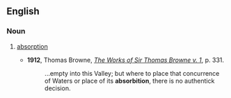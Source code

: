 ==English==

===Noun===
{{en-noun}}

# {{context|obsolete|lang=en}} [[absorption]]
#* '''1912''', Thomas Browne, ''[http://books.google.com/books?id=lTMIAAAAIAAJ&q=absorbition&dq=absorbition&lr=&pgis=1 The Works of Sir Thomas Browne v. 1]'', p. 331.
#*:...empty into this Valley; but where to place that concurrence of Waters or place of its '''absorbition''', there is no authentick decision.